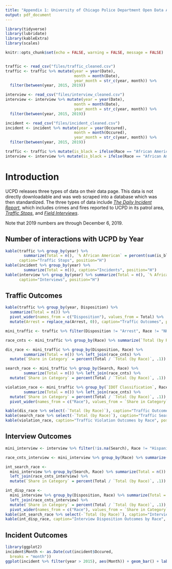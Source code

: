 ```yaml
---
title: "Appendix 1: University of Chicago Police Department Open Data Analysis"
output: pdf_document
---
```


```r
library(tidyverse)
library(lubridate)
library(kableExtra)
library(scales)

knitr::opts_chunk$set(echo = FALSE, warning = FALSE, message = FALSE)


traffic <- read_csv("files/traffic_cleaned.csv")
traffic <- traffic %>% mutate(year = year(Date),
                              month = month(Date),
                              year_month = str_c(year, month)) %>%
  filter(between(year, 2015, 2019))

interview <- read_csv("files/interview_cleaned.csv")
interview <- interview %>% mutate(year = year(Date),
                              month = month(Date),
                              year_month = str_c(year, month)) %>%
  filter(between(year, 2015, 2019))

incident <- read_csv("files/incident_cleaned.csv")
incident <- incident %>% mutate(year = year(Occured),
                              month = month(Occured),
                              year_month = str_c(year, month)) %>%
  filter(between(year, 2015, 2019))

traffic <- traffic %>% mutate(is_black = ifelse(Race == "African American", 1, 0))
interview <- interview %>% mutate(is_black = ifelse(Race == "African American", 1, 0))
```

# Introduction

UCPD releases three types of data on their data page. This data is not directly downloadable and was web scraped into a database which was then standardized. The three types of data include *[The Daily Incident Report](https://incidentreports.uchicago.edu/)*, which includes crimes and fires reported to UCPD in its patrol area, *[Traffic Stops](https://incidentreports.uchicago.edu/trafficStops.php)*, and *[Field Interviews](https://incidentreports.uchicago.edu/fieldInterviews.php)*.

Note that 2019 numbers are through December 6, 2019.

## Number of interactions with UCPD by Year
```r
kable(traffic %>% group_by(year) %>% 
        summarize(Total = n(), `% African American` = percent(sum(is_black) / n(), .1)), 
      caption="Traffic Stops", position="H")
kable(incident %>% group_by(year) %>% 
        summarize(Total = n()), caption="Incidents", position="H")
kable(interview %>% group_by(year) %>% summarize(Total = n(), `% African American` = percent(sum(is_black) / n(), .1)), 
      caption="Interviews", position="H")
```

## Traffic Outcomes

```r
kable(traffic %>% group_by(year, Disposition) %>% 
  summarize(Total = n()) %>% 
  pivot_wider(names_from = c("Disposition"), values_from = Total) %>%
  mutate(Arrest = replace_na(Arrest, 0)), caption="Traffic Outcomes", position="H")

mini_traffic <- traffic %>% filter(Disposition != "Arrest", Race != "NHPI or Indian", `IDOT Classification` != "Other")

race_cnts <- mini_traffic %>% group_by(Race) %>% summarize(`Total (by Race)` = n())

dis_race <- mini_traffic %>% group_by(Disposition, Race) %>% 
        summarize(Total = n()) %>% left_join(race_cnts) %>%
  mutate(`Share in Category` = percent(Total / `Total (by Race)`, .1))

search_race <- mini_traffic %>% group_by(Search, Race) %>% 
        summarize(Total = n()) %>% left_join(race_cnts) %>%
  mutate(`Share in Category` = percent(Total / `Total (by Race)`, .1))

violation_race <- mini_traffic %>% group_by(`IDOT Classification`, Race) %>% 
        summarize(Total = n()) %>% left_join(race_cnts) %>%
  mutate(`Share in Category` = percent(Total / `Total (by Race)`, .1)) %>% select(-Total, -`Total (by Race)`) %>% 
  pivot_wider(names_from = c("Race"), values_from = `Share in Category`)

kable(dis_race %>% select(-`Total (by Race)`), caption="Traffic Outcomes by Race", position="H")
kable(search_race %>% select(-`Total (by Race)`), caption="Traffic Search Outcomes by Race", position="H")
kable(violation_race, caption="Traffic Violation Outcomes by Race", position="H")
```

## Interview Outcomes
```r
mini_interview <- interview %>% filter(!is.na(Search), Race != "Hispanic")

race_cnts_interview <- mini_interview %>% group_by(Race) %>% summarize(`Total (by Race)` = n())

int_search_race <- 
  mini_interview %>% group_by(Search, Race) %>% summarize(Total = n()) %>% 
  left_join(race_cnts_interview) %>%
  mutate(`Share in Category` = percent(Total / `Total (by Race)`, .1))

int_disp_race <- 
  mini_interview %>% group_by(Disposition, Race) %>% summarize(Total = n()) %>% 
  left_join(race_cnts_interview) %>%
  mutate(`Share in Category` = percent(Total / `Total (by Race)`, .1)) %>% select(-Total, -`Total (by Race)`) %>% 
  pivot_wider(names_from = c("Race"), values_from = `Share in Category`) %>% mutate(Caucasian = replace_na(Caucasian, "0%"))
kable(int_search_race %>% select(-`Total (by Race)`), caption="Interview Search Outcomes by Race", position="H")
kable(int_disp_race, caption="Interview Disposition Outcomes by Race", position="H")
```

## Incident Outcomes
```r
library(ggplot2)
incident$Month <- as.Date(cut(incident$Occured,
  breaks = "month"))
ggplot(incident %>% filter(year > 2015), aes(Month)) + geom_bar() + labs(y="Number of Incidents Per Month") + theme_minimal()
```


